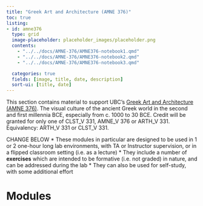 ```yaml
---
title: "Greek Art and Architecture (AMNE 376)"
toc: true
listing:
- id: amne376
  type: grid
  image-placeholder: placeholder_images/placeholder.png
  contents:
    - "../../docs/AMNE-376/AMNE376-notebook1.qmd"
    - "../../docs/AMNE-376/AMNE376-notebook2.qmd"
    - "../../docs/AMNE-376/AMNE376-notebook3.qmd"

  categories: true
  fields: [image, title, date, description]
  sort-ui: [title, date]
---
```


This section contains material to support UBC's [Greek Art and Architecture (AMNE 376)](https://vancouver.calendar.ubc.ca/course-descriptions/subject/amnev).  The visual culture of the ancient Greek world in the second and first millennia BCE, especially from c. 1000 to 30 BCE. Credit will be granted for only one of CLST_V 331, AMNE_V 376 or ARTH_V 331. Equivalency: ARTH_V 331 or CLST_V 331. 

CHANGE BELOW
* These modules in particular are designed to be used in 1 or 2 one-hour long lab environments, with TA or Instructor supervision, or in a flipped classroom setting (i.e. as a lecture)
* They include a number of **exercises** which are intended to be formative (i.e. not graded) in nature, and can be addressed during the lab
* They can also be used for self-study, with some additional effort

# Modules

::: {#amne376}
:::
